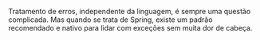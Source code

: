 Tratamento de erros, independente da linguagem, é sempre uma questão complicada. Mas quando se trata de Spring, existe um padrão recomendado e nativo para lidar com exceções sem muita dor de cabeça.

